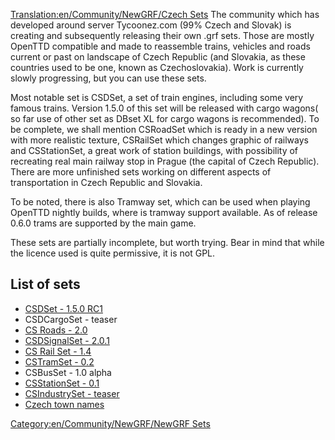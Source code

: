 [[Translation:en/Community/NewGRF/Czech Sets]]
{{en/Community/NewGRF/Infobox NewGRF|setname= CSDSet, CSRoadSet, CSDSignalSet,CSTramSet, CSBusSet, CSStationSet, CSIndustrySet
|screenshot= 
|artist= Darkwalker, Greyfur, Marek, MiJ, Pedro_Zawislak, Peva(Hydrolog), Pnaky, Přebral and other contributors
|coder= Laura, Minime, Pedro_Zawislak, ufoun and other contributors 
|focus= en/Community/NewGRF/Addons Complete renewal
|homepage=ttd.tycoonez.com/?id=16 (english)
|homepagename= Tycoonez.com:munity >> TTD >> Our work
|copyright= copyrighted
}}
The community which has developed around server Tycoonez.com (99% Czech and Slovak) is creating and subsequently releasing their own .grf sets. Those are mostly OpenTTD compatible and made to reassemble trains, vehicles and roads current or past on landscape of Czech Republic (and Slovakia, as these countries used to be one, known as Czechoslovakia). Work is currently slowly progressing, but you can use these sets.

Most notable set is CSDSet, a set of train engines, including some very famous trains. Version 1.5.0 of this set will be released with cargo wagons( so far use of other set as DBset XL for cargo wagons is recommended). To be complete, we shall mention CSRoadSet which is ready in a new version with more realistic texture, CSRailSet which changes graphic of railways and CSStationSet, a great work of station buildings, with possibility of recreating real main railway stop in Prague (the capital of Czech Republic). There are more unfinished sets working on different aspects of transportation in Czech Republic and Slovakia.

To be noted, there is also Tramway set, which can be used when playing OpenTTD nightly builds, where is tramway support available. As of release 0.6.0 trams are supported by the main game.

These sets are partially incomplete, but worth trying. Bear in mind that while the licence used is quite permissive, it is not GPL.

== List of sets ==
*[http://ttd.tycoonez.com/?id=151 CSDSet - 1.5.0 RC1]
*CSDCargoSet - teaser
*[http://ttd.tycoonez.com/?id=161 CS Roads - 2.0]
*[http://ttd.tycoonez.com/?id=41 CSDSignalSet - 2.0.1] 
*[http://ttd.tycoonez.com/?id=100 CS Rail Set - 1.4]
*[http://ttd.tycoonez.com/?id=120 CSTramSet - 0.2]
*CSBusSet - 1.0 alpha
*[http://ttd.tycoonez.com/?id=152&lang=cs CSStationSet - 0.1]
*[http://ttd.tycoonez.com/?id=73 CSIndustrySet - teaser]
*[http://ttd.tycoonez.com/?id=101&lang=cs Czech town names]

[[Category:en/Community/NewGRF/NewGRF Sets]]
